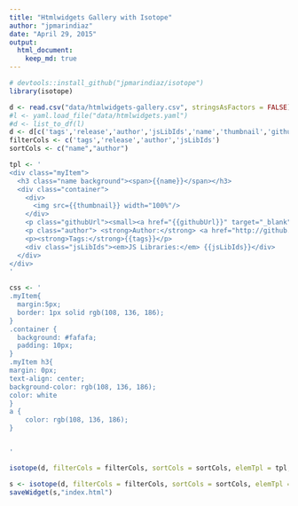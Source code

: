 ```yaml
---
title: "Htmlwidgets Gallery with Isotope"
author: "jpmarindiaz"
date: "April 29, 2015"
output: 
  html_document:
    keep_md: true
---
```


```r
# devtools::install_github("jpmarindiaz/isotope")
library(isotope)

d <- read.csv("data/htmlwidgets-gallery.csv", stringsAsFactors = FALSE)
#l <- yaml.load_file("data/htmlwidgets.yaml")
#d <- list_to_df(l)
d <- d[c('tags','release','author','jsLibIds','name','thumbnail','githubUrl')]
filterCols <- c('tags','release','author','jsLibIds')
sortCols <- c("name","author")

tpl <- '
<div class="myItem">
  <h3 class="name background"><span>{{name}}</span></h3>
  <div class="container">
    <div>
      <img src={{thumbnail}} width="100%"/>
    </div>
    <p class="githubUrl"><small><a href="{{githubUrl}}" target="_blank">Go to project page!</a></small></p>
    <p class="author"> <strong>Author:</strong> <a href="http://github.com/{{author}}">{{author}}</a> </p>
    <p><strong>Tags:</strong>{{tags}}</p>
    <div class="jsLibIds"><em>JS Libraries:</em> {{jsLibIds}}</div>
  </div>
</div>
'

css <- '
.myItem{
  margin:5px;
  border: 1px solid rgb(108, 136, 186);
}
.container {
  background: #fafafa;
  padding: 10px;
}
.myItem h3{
margin: 0px;
text-align: center;
background-color: rgb(108, 136, 186);
color: white
}
a {
    color: rgb(108, 136, 186);
}


'

isotope(d, filterCols = filterCols, sortCols = sortCols, elemTpl = tpl, style = css)

s <- isotope(d, filterCols = filterCols, sortCols = sortCols, elemTpl = tpl, style = css) 
saveWidget(s,"index.html")

```




